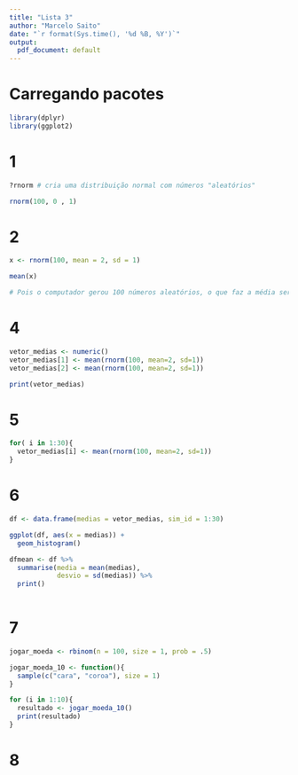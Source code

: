 ```yaml
---
title: "Lista 3"
author: "Marcelo Saito"
date: "`r format(Sys.time(), '%d %B, %Y')`"
output:
  pdf_document: default
---
```


# Carregando pacotes  


```r
library(dplyr)
library(ggplot2)
```

# 1 

```r
?rnorm # cria uma distribuição normal com números "aleatórios"

rnorm(100, 0 , 1)

```


# 2   

```r
x <- rnorm(100, mean = 2, sd = 1)

mean(x) 

# Pois o computador gerou 100 números aleatórios, o que faz a média ser aproximadamente 2.  

```
# 4 
```r
vetor_medias <- numeric()
vetor_medias[1] <- mean(rnorm(100, mean=2, sd=1))
vetor_medias[2] <- mean(rnorm(100, mean=2, sd=1))

print(vetor_medias)
```
# 5  

```r

for( i in 1:30){
  vetor_medias[i] <- mean(rnorm(100, mean=2, sd=1))
}
```
# 6 
```r
df <- data.frame(medias = vetor_medias, sim_id = 1:30)

ggplot(df, aes(x = medias)) +
  geom_histogram()

dfmean <- df %>% 
  summarise(media = mean(medias),
            desvio = sd(medias)) %>% 
  print()
  
```

# 7    

```r
jogar_moeda <- rbinom(n = 100, size = 1, prob = .5)

jogar_moeda_10 <- function(){
  sample(c("cara", "coroa"), size = 1)
}

for (i in 1:10){
  resultado <- jogar_moeda_10()
  print(resultado)
}
```
# 8  


